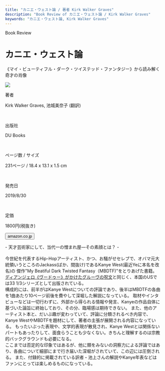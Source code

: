 ```yaml
---
title: "カニエ・ウェスト論 / 著者 Kirk Walker Graves"
description: "Book Review of カニエ・ウェスト論 / Kirk Walker Graves"
keywords: "カニエ・ウェスト論, Kirk Walker Graves"
---
```



<Row>
  <Column colMd={"12"} colLg={"12"} noGutterMdLeft="">
    <p className="largeP">Book Review</p>
    <h1 className="h1-no-bottom-margin">カニエ・ウェスト論</h1>
    <p className="largeP">《マイ・ビューティフル・ダーク・ツイステッド・ファンタジー》から読み解く奇才の肖像</p>
  </Column>
</Row>

<Row>
<Column colMd={"3"} colLg={"4"} noGutterMdLeft="">

  <img src="../../images/books/kanyewestmbdtf.jpg" />

</Column>
<Column colMd={"4"} colLg={"8"} noGutterMdLeft="">
  <div>
    <p>著者</p>
    <p className="largeP">
      Kirk Walker Graves, 池城美奈子 (翻訳)
    </p>
    <br/>
    <p>出版社</p>
    <p className="largeP">
      DU Books
    </p>
    <br/>
    <p>ページ数 / サイズ</p>
    <p className="largeP">
      231ページ / 18.4 x 13.1 x 1.5 cm
    </p>
    <br/>
    <p>発売日</p>
    <p className="largeP">
      2019/8/30
    </p>
    <br/>
    <p>定価</p>
    <p className="largeP">
      1800円(税抜き)
    </p>
    <div>
      <Button href="https://amzn.to/3pvyX2Y" kind="primary" size="small" renderIcon={ArrowUpRight24}>
        amazon.co.jp
      </Button>
    </div>
  </div>
</Column>
</Row>

<Row>
  <Column colMd={"8"} colLg={"8"} noGutterMdLeft="">
    <p>
      - 天才芸術家にして、当代一の憎まれ屋―その素顔とは？ -
      <br /><br />
        今世紀を代表するHip-Hopアーティスト、かつ、お騒がせセレブで、オバマ元大統領いうところのJackass(ばか、間抜け)であるKanye West(最近Yeに本名を改名)の
        傑作"My Beatiful Dark Twisted Fantasy（MBDTF)"をとりあげた書籍。
        <a href="/book/dangelosvoodooL">ディアンジェロ《ヴードゥー》がかけたグルーヴの呪文</a>と同じく、本国のUSでは33 1/3シリーズとして出版されている。
      <br />
        構成的には、前半がはKanye Westについての評論であり、後半はMBDTFの各曲を1曲あたり10ページ前後を費やして深堀した解説になっている。
        取材やインタビューなどは一切行わずに、外部から得られる情報や発言、Kanyeの作品自体に基づいた論旨に終始しており、その分、臨場感は期待できない。
        また、他のアーティスト本と、だいぶ趣が変わっていて、評論に分類されるべき内容で、Kanye WestやMBDTFを題材にして、著者の主張が展開される内容になっている。
        もったいぶった表現や、文学的表現が散見され、Kanye Westとは関係ないパートもあったりして、面食らうことも少なくない。きちんと理解するのは宗教的バックグラウンドも必要になる。
      <br />
        ここまでは否定的な印象ではあるが、他に類をみないの洞察力による評論ではあり、各曲について細部にまで行き届いた深堀がされていて、この辺には圧倒される。
        また、付録的に掲載されている訳者・池上さんの解説やKanye年表などはファンにとっては楽しめるものになっている。
    </p>
  </Column>
</Row>
